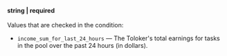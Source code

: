 **string \| required**<br/><br/>Values that are checked in the condition:

- `income_sum_for_last_24_hours` — The Toloker's total earnings for tasks in the pool over the past 24 hours (in dollars).